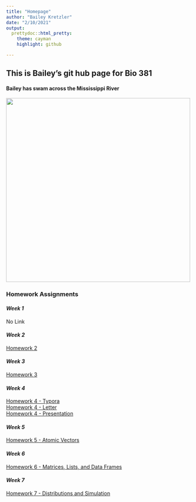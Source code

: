 ```yaml
---
title: "Homepage"
author: "Bailey Kretzler"
date: "2/10/2021"
output: 
  prettydoc::html_pretty:
    theme: cayman
    highlight: github

---
```


## This is Bailey's git hub page for Bio 381

#### Bailey has swam across the Mississippi River


<img src="Riverswim.png" width = "500" height ="500" />


### **Homework Assignments**


#### *Week 1*  
No Link


#### *Week 2*   
[Homework 2](HW2.html)


#### *Week 3*   
[Homework 3](HW3_BMK.html)


#### *Week 4*   
[Homework 4 - Typora](HW4_stuff.html)  
[Homework 4 - Letter](01_UVM_Letter_TEMPLATE.Rnw)  
[Homework 4 - Presentation](01_Beamer_TEMPLATE.Rnw) 


#### *Week 5*   
[Homework 5 - Atomic Vectors](HW_5.html)  


#### *Week 6*   
[Homework 6 - Matrices, Lists, and Data Frames](HW6.html) 


#### *Week 7*   
[Homework 7 - Distributions and Simulation](Homework-11.html)  

